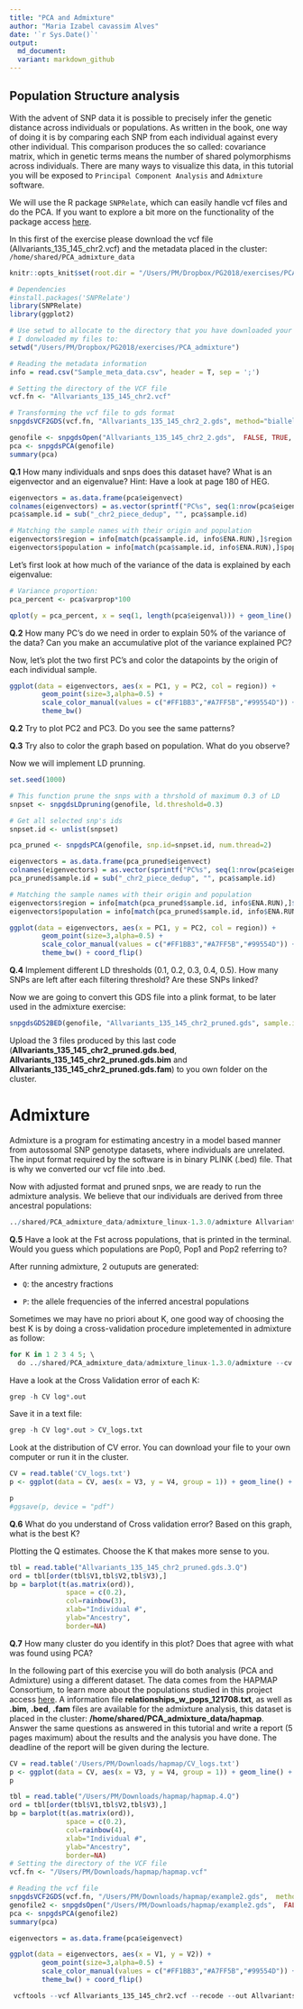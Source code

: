 ```yaml
---
title: "PCA and Admixture"
author: "Maria Izabel cavassim Alves"
date: '`r Sys.Date()`'
output:
  md_document:
  variant: markdown_github
---
```


## Population Structure analysis

With the advent of SNP data it is possible to precisely infer the genetic distance across individuals or populations. As written in the book, one way of doing it is by comparing each SNP from each individual against every other individual. This comparison produces the so called: covariance matrix, which in genetic terms means the number of shared polymorphisms across individuals.
There are many ways to visualize this data, in this tutorial you will be exposed to `Principal Component Analysis` and `Admixture` software.

We will use the R package `SNPRelate`, which can easily handle vcf files and do the PCA. If you want to explore a bit more on the functionality of the package access [here](https://www.rdocumentation.org/packages/SNPRelate/versions/1.6.4).

In this first of the exercise please download the vcf file (Allvariants_135_145_chr2.vcf) and the metadata placed in the cluster: `/home/shared/PCA_admixture_data`

```r
knitr::opts_knit$set(root.dir = "/Users/PM/Dropbox/PG2018/exercises/PCA_admixture")
```


```r
# Dependencies
#install.packages('SNPRelate')
library(SNPRelate)
library(ggplot2)

# Use setwd to allocate to the directory that you have downloaded your files from cluster.
# I donwloaded my files to: 
setwd("/Users/PM/Dropbox/PG2018/exercises/PCA_admixture")

# Reading the metadata information 
info = read.csv("Sample_meta_data.csv", header = T, sep = ';')

# Setting the directory of the VCF file 
vcf.fn <- "Allvariants_135_145_chr2.vcf"

# Transforming the vcf file to gds format
snpgdsVCF2GDS(vcf.fn, "Allvariants_135_145_chr2_2.gds", method="biallelic.only")

genofile <- snpgdsOpen("Allvariants_135_145_chr2_2.gds",  FALSE, TRUE, TRUE)
pca <- snpgdsPCA(genofile)
summary(pca)
```

**Q.1** How many individuals and snps does this dataset have? What is an eigenvector and an eigenvalue? Hint: Have a look at page 180 of HEG. 

```r
eigenvectors = as.data.frame(pca$eigenvect)
colnames(eigenvectors) = as.vector(sprintf("PC%s", seq(1:nrow(pca$eigenvect))))
pca$sample.id = sub("_chr2_piece_dedup", "", pca$sample.id)

# Matching the sample names with their origin and population
eigenvectors$region = info[match(pca$sample.id, info$ENA.RUN),]$region 
eigenvectors$population = info[match(pca$sample.id, info$ENA.RUN),]$population
```

Let's first look at how much of the variance of the data is explained by each eigenvalue:
```r
# Variance proportion:
pca_percent <- pca$varprop*100

qplot(y = pca_percent, x = seq(1, length(pca$eigenval))) + geom_line() + geom_point() + theme_bw() + xlab("PC's") + ylab("Variance explained (%)") 

```

**Q.2** How many PC's do we need in order to explain 50% of the variance of the data? Can you make an accumulative plot of the variance explained PC?


Now, let's plot the two first PC's and color the datapoints by the origin of each individual sample.
```r
ggplot(data = eigenvectors, aes(x = PC1, y = PC2, col = region)) + 
        geom_point(size=3,alpha=0.5) +
        scale_color_manual(values = c("#FF1BB3","#A7FF5B","#99554D")) +
        theme_bw()
```

**Q.2** Try to plot PC2 and PC3. Do you see the same patterns?

**Q.3** Try also to color the graph based on population. What do you observe?

Now we will implement LD prunning. 
```r
set.seed(1000)

# This function prune the snps with a thrshold of maximum 0.3 of LD
snpset <- snpgdsLDpruning(genofile, ld.threshold=0.3)

# Get all selected snp's ids
snpset.id <- unlist(snpset)

pca_pruned <- snpgdsPCA(genofile, snp.id=snpset.id, num.thread=2)

eigenvectors = as.data.frame(pca_pruned$eigenvect)
colnames(eigenvectors) = as.vector(sprintf("PC%s", seq(1:nrow(pca$eigenvect))))
pca_pruned$sample.id = sub("_chr2_piece_dedup", "", pca$sample.id)

# Matching the sample names with their origin and population
eigenvectors$region = info[match(pca_pruned$sample.id, info$ENA.RUN),]$region 
eigenvectors$population = info[match(pca_pruned$sample.id, info$ENA.RUN),]$population

ggplot(data = eigenvectors, aes(x = PC1, y = PC2, col = region)) + 
        geom_point(size=3,alpha=0.5) +
        scale_color_manual(values = c("#FF1BB3","#A7FF5B","#99554D")) +
        theme_bw() + coord_flip()
```

**Q.4** Implement different LD thresholds (0.1, 0.2, 0.3, 0.4, 0.5). How many SNPs are left after each filtering threshold? Are these SNPs linked? 


Now we are going to convert this GDS file into a plink format, to be later used in the admixture exercise:

```r
snpgdsGDS2BED(genofile, "Allvariants_135_145_chr2_pruned.gds", sample.id=NULL, snp.id=snpset.id, snpfirstdim=NULL, verbose=TRUE)
```

Upload the 3 files produced by this last code (**Allvariants_135_145_chr2_pruned.gds.bed**, **Allvariants_135_145_chr2_pruned.gds.bim** and **Allvariants_135_145_chr2_pruned.gds.fam**) to you own folder on the cluster.

# Admixture
Admixture is a program for estimating ancestry in a model based manner from autossomal SNP genotype datasets, where individuals are unrelated. The input format required by the software is in binary PLINK (.bed) file. That is why we converted our vcf file into .bed.

Now with adjusted format and pruned snps, we are ready to run the admixture analysis. We believe that our individuals are derived from three ancestral populations:

```r
../shared/PCA_admixture_data/admixture_linux-1.3.0/admixture Allvariants_135_145_chr2_pruned.gds.bed 3
```

**Q.5** Have a look at the Fst across populations, that is printed in the terminal. Would you guess which populations are Pop0, Pop1 and Pop2 referring to?

After running admixture, 2 outuputs are generated:

- `Q`: the ancestry fractions

- `P`: the allele frequencies of the inferred ancestral populations 

Sometimes we may have no priori about K, one good way of choosing the best K is by doing a cross-validation procedure impletemented in admixture as follow:

```r
for K in 1 2 3 4 5; \
  do ../shared/PCA_admixture_data/admixture_linux-1.3.0/admixture --cv Allvariants_135_145_chr2_pruned.gds.bed $K | tee log${K}.out; done
```

Have a look at the Cross Validation error of each K:

``` r
grep -h CV log*.out
```

Save it in a text file:
``` r
grep -h CV log*.out > CV_logs.txt
``` 

Look at the distribution of CV error. You can download your file to your own computer or run it in the cluster.
```r
CV = read.table('CV_logs.txt')
p <- ggplot(data = CV, aes(x = V3, y = V4, group = 1)) + geom_line() + geom_point() + theme_bw() + labs(x = 'Number of clusters', y = 'Cross validation error')

p
#ggsave(p, device = "pdf")
```

**Q.6** What do you understand of Cross validation error? Based on this graph, what is the best K?

Plotting the Q estimates. Choose the K that makes more sense to you.
```r
tbl = read.table("Allvariants_135_145_chr2_pruned.gds.3.Q")
ord = tbl[order(tbl$V1,tbl$V2,tbl$V3),]
bp = barplot(t(as.matrix(ord)), 
              space = c(0.2),
              col=rainbow(3),
              xlab="Individual #", 
              ylab="Ancestry",
              border=NA)
```

**Q.7** How many cluster do you identify in this plot? Does that agree with what was found using PCA? 

In the following part of this exercise you will do both analysis (PCA and Admixture) using a different dataset. The data comes from the HAPMAP Consortium, to learn more about the populations studied in this project access [here](http://www.sanger.ac.uk/resources/downloads/human/hapmap3.html). A information file **relationships_w_pops_121708.txt**, as well as **.bim**, **.bed**, **.fam** files are available for the admixture analysis, this dataset is placed in the cluster: **/home/shared/PCA_admixture_data/hapmap**. Answer the same questions as answered in this tutorial and write a report (5 pages maximum) about the results and the analysis you have done. The deadline of the report will be given during the lecture.

```r
CV = read.table('/Users/PM/Downloads/hapmap/CV_logs.txt')
p <- ggplot(data = CV, aes(x = V3, y = V4, group = 1)) + geom_line() + geom_point() + theme_bw() + labs(x = 'Number of clusters', y = 'Cross validation error')
p

tbl = read.table("/Users/PM/Downloads/hapmap/hapmap.4.Q")
ord = tbl[order(tbl$V1,tbl$V2,tbl$V3),]
bp = barplot(t(as.matrix(ord)), 
              space = c(0.2),
              col=rainbow(4),
              xlab="Individual #", 
              ylab="Ancestry",
              border=NA)
# Setting the directory of the VCF file 
vcf.fn <- "/Users/PM/Downloads/hapmap/hapmap.vcf"

# Reading the vcf file
snpgdsVCF2GDS(vcf.fn, "/Users/PM/Downloads/hapmap/example2.gds",  method="biallelic.only")
genofile2 <- snpgdsOpen("/Users/PM/Downloads/hapmap/example2.gds",  FALSE, TRUE, TRUE)
pca <- snpgdsPCA(genofile2)
summary(pca)

eigenvectors = as.data.frame(pca$eigenvect)

ggplot(data = eigenvectors, aes(x = V1, y = V2)) + 
        geom_point(size=3,alpha=0.5) +
        scale_color_manual(values = c("#FF1BB3","#A7FF5B","#99554D")) +
        theme_bw() + coord_flip()
```


```r
 vcftools --vcf Allvariants_135_145_chr2.vcf --recode --out Allvariants_135_145_chr2_test.vcf --remove-indv ERR1025639_chr2_piece_dedup
```
